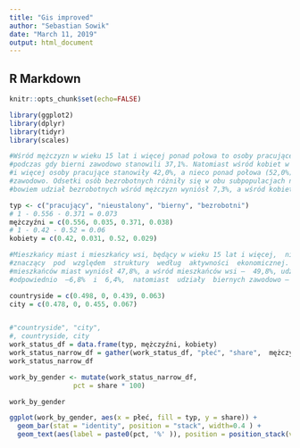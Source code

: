 ```yaml
---
title: "Gis improved"
author: "Sebastian Sowik"
date: "March 11, 2019"
output: html_document
---
```


## R Markdown

```r
knitr::opts_chunk$set(echo=FALSE)
```


```r
library(ggplot2)
library(dplyr)
library(tidyr)
library(scales)

#Wśród mężczyzn w wieku 15 lat i więcej ponad połowa to osoby pracujące (55,6%),
#podczas gdy bierni zawodowo stanowili 37,1%. Natomiast wśród kobiet w wieku 15 lat
#i więcej osoby pracujące stanowiły 42,0%, a nieco ponad połowa (52,0%) to osoby bierne
#zawodowo. Odsetki osób bezrobotnych różniły się w obu subpopulacjach nieco mniej,
#bowiem udział bezrobotnych wśród mężczyzn wyniósł 7,3%, a wśród kobiet – 6,0%. 

typ <- c("pracujący", "nieustalony", "bierny", "bezrobotni")
# 1 - 0.556 - 0.371 = 0.073
mężczyźni = c(0.556, 0.035, 0.371, 0.038)
# 1 - 0.42 - 0.52 = 0.06
kobiety = c(0.42, 0.031, 0.52, 0.029)

#Mieszkańcy miast i mieszkańcy wsi, będący w wieku 15 lat i więcej,  nie różnili się w sposób  
#znaczący  pod  względem  struktury  według  aktywności  ekonomicznej.  Udział pracujących wśród 
#mieszkańców miast wyniósł 47,8%, a wśród mieszkańców wsi –  49,8%, udziały  bezrobotnych  wyniosły  
#odpowiednio  –6,8%  i  6,4%,  natomiast  udziały  biernych zawodowo – 45,5% i 43,9%. 

countryside = c(0.498, 0, 0.439, 0.063)
city = c(0.478, 0, 0.455, 0.067)


#"countryside", "city",
#, countryside, city
work_status_df = data.frame(typ, mężczyźni, kobiety)
work_status_narrow_df = gather(work_status_df, "płeć", "share",  mężczyźni, kobiety)
work_status_narrow_df

work_by_gender <- mutate(work_status_narrow_df,
                pct = share * 100) 

work_by_gender

ggplot(work_by_gender, aes(x = płeć, fill = typ, y = share)) +
  geom_bar(stat = "identity", position = "stack", width=0.4 ) +
  geom_text(aes(label = paste0(pct, '%' )), position = position_stack(vjust=0.5), size=3, fontface="bold")

```
